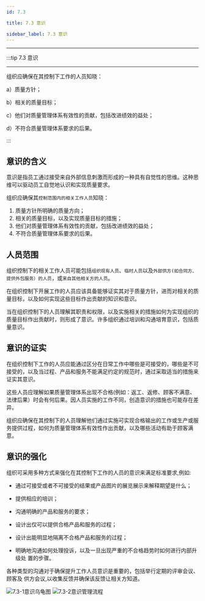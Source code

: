 ```yaml
---
id: 7.3

title: 7.3 意识

sidebar_label: 7.3 意识
---
```




---

:::tip <F size="larger"> 7.3 意识</F>

---

组织应确保在其控制下工作的人员知晓：

a）质量方针；

b）相关的质量目标；

c）他们对质量管理体系有效性的贡献，包括改进绩效的益处；

d）不符合质量管理体系要求的后果。

:::

## 意识的含义

意识是指员工通过接受来自外部信息刺激而形成的一种具有自觉性的思维。这种思维可以驱动员工自觉地认识和实现质量要求。

组织应确保其`控制范围内的相关工作人员`知晓：

1. 质量方针所明确的质量方向；
2. 相关的质量目标，以及实现质量目标的措施；
3. 他们对质量管理体系有效性的贡献，包括改进绩效的益处；
4. 不符合质量管理体系要求的后果。

## 人员范围

组织控制下的相关工作人员可能包括`组织现有人员`、`临时人员`以及`外部供方(如合同方、提供外包服务）的人员`，或`来自其他相关方的人员`。

在组织控制下开展工作的人员应该具备能够证实其对于质量方针，进而对相关的质量目标，以及如何实现这些目标作出贡献的知识和意识。

当在组织控制下的人员理解其职责和权限，以及实施相关的措施如何为实现组织的质量目标作出贡献时，则形成了意识。许多组织通过培训和沟通培育意识，包括质量意识。

## 意识的证实

在组织控制下工作的人员应能通过区分在日常工作中哪些是可接受的，哪些是不可接受的，以及当过程、产品和服务不能满足约定的规范时，通过采取适当的措施来证实其意识。

这些人员应理解如果质量管理体系出现不合格(例如：返工、返修、顾客不满意、法律后果）时会有何后果。因人员实施的工作不同，创造意识的措施也可能存在差异。

组织应确保在其控制下的人员理解他们通过实施可实现合格输出的工作或生产或服务提供过程，如何为质量管理体系有效性作出贡献，以及哪些活动有助于顾客满意。

## 意识的强化

组织可采用多种方式来强化在其控制下工作的人员的意识来满足标准要求,例如:

- 通过可接受或者不可接受的结果或产品图片的展览展示来解释期望是什么；

- 提供相应的培训；

- 沟通明确的产品和服务的要求；

- 设计出仅可以提供合格产品和服务的过程；

- 设计出能明显地隔离不合格产品和服务的过程；

- 明确地沟通如何处理投诉，以及一旦出现严重的不合格趋势时如何进行内部升级处 置的步骤。

各种类型的沟通对于确保提升工作人员意识是重要的，包括举行定期的评审会议、顾客及 供方会议,以收集反馈并确保该反馈让相关方知道。

![7.3-1意识乌龟图](/images/7.3-1意识乌龟图.png)
![7.3-2意识管理流程](/images/7.3-2意识管理流程.png)

